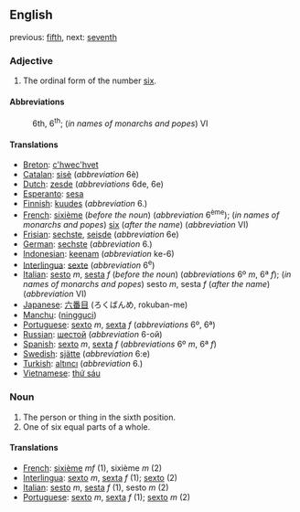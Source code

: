 ==English==

previous: [[fifth]], next: [[seventh]]

===Adjective===

# The ordinal form of the number [[six]].

====Abbreviations====
:6th, 6<sup>th</sup>; (''in names of monarchs and popes'') VI

====Translations====

*[[Breton]]: [[c'hwec'hvet]]
*[[Catalan]]: [[sisè]] (''abbreviation'' 6è)
*[[Dutch]]: [[zesde]] (''abbreviations'' 6de, 6e)
*[[Esperanto]]: [[sesa]]
*[[Finnish]]: [[kuudes]] (''abbreviation'' 6.)
*[[French]]: [[sixième]] (''before the noun'') (''abbreviation'' 6<sup>ème</sup>); (''in names of monarchs and popes'') [[six]] (''after the name'') (''abbreviation'' VI)
*[[Frisian]]: [[sechste]], [[seisde]] (''abbreviation'' 6e)
*[[German]]: [[sechste]] (''abbreviation'' 6.)
*[[Indonesian]]: [[keenam]] (''abbreviation'' ke-6)
*[[Interlingua]]: [[sexte]] (''abbreviation'' 6<sup>e</sup>)
*[[Italian]]: [[sesto]] ''m'', [[sesta]] ''f'' (''before the noun'') (''abbreviations'' 6º ''m'', 6ª ''f''); (''in names of monarchs and popes'') sesto ''m'', sesta ''f'' (''after the name'') (''abbreviation'' VI)
*[[Japanese]]: [[六番目]] (ろくばんめ, rokuban-me)
*[[Manchu]]: ([[ningguci]])
*[[Portuguese]]: [[sexto]] ''m'', [[sexta]] ''f'' (''abbreviations'' 6º, 6ª)
*[[Russian]]: [[шестой]] (''abbreviation'' 6-ой)
*[[Spanish]]: [[sexto]] ''m'', [[sexta]] ''f'' (''abbreviations'' 6º ''m'', 6ª ''f'')
*[[Swedish]]: [[sjätte]] (''abbreviation'' 6:e)
*[[Turkish]]: [[altıncı]] (''abbreviation'' 6.)
*[[Vietnamese]]: [[thứ sáu]]

===Noun===

#The person or thing in the sixth position.
#One of six equal parts of a whole.

====Translations====

*[[French]]: [[sixième]] ''mf'' (1), sixième ''m'' (2)
*[[Interlingua]]: [[sexto]] ''m'', [[sexta]] ''f'' (1); [[sexto]] (2)
*[[Italian]]: [[sesto]] ''m'', [[sesta]] ''f'' (1), sesto ''m'' (2)
*[[Portuguese]]: [[sexto]] ''m'', [[sexta]] ''f'' (1); [[sexto]] ''m'' (2)